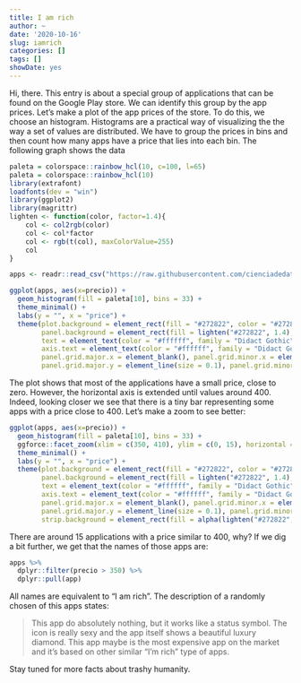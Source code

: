 ```yaml
---
title: I am rich
author: ~
date: '2020-10-16'
slug: iamrich
categories: []
tags: []
showDate: yes
---
```


Hi, there. This entry is about a special group of applications that can be found on the Google Play store. We can identify this group by the app prices. Let's make a plot of the app prices of the store. To do this, we choose an histogram. Histograms are a practical way of visualizing the the way a set of values are distributed. We have to group the prices in bins and then count how many apps have a price that lies into each bin. The following graph shows the data 

```r
paleta = colorspace::rainbow_hcl(10, c=100, l=65)
paleta = colorspace::rainbow_hcl(10)
library(extrafont)
loadfonts(dev = "win")
library(ggplot2)
library(magrittr)
lighten <- function(color, factor=1.4){
    col <- col2rgb(color)
    col <- col*factor
    col <- rgb(t(col), maxColorValue=255)
    col
}

apps <- readr::read_csv("https://raw.githubusercontent.com/cienciadedatos/datos-de-miercoles/master/datos/2019/2019-07-24/apps_googleplaystore.csv")

ggplot(apps, aes(x=precio)) +
  geom_histogram(fill = paleta[10], bins = 33) +
  theme_minimal() +
  labs(y = "", x = "price") +
  theme(plot.background = element_rect(fill = "#272822", color = "#272822"),
        panel.background = element_rect(fill = lighten("#272822", 1.4), color = lighten("#272822", 1.4)),
        text = element_text(color = "#ffffff", family = "Didact Gothic"),
        axis.text = element_text(color = "#ffffff", family = "Didact Gothic"),
        panel.grid.major.x = element_blank(), panel.grid.minor.x = element_blank(),
        panel.grid.major.y = element_line(size = 0.1), panel.grid.minor.y = element_line(size = 0.1))

```
The plot shows that most of the applications have a small price, close to zero. However, the horizontal axis is extended until values around 400. Indeed, looking closer we see that there is a tiny bar representing some apps with a price close to 400. Let's make a zoom to see better:

```r
ggplot(apps, aes(x=precio)) +
  geom_histogram(fill = paleta[10], bins = 33) +
  ggforce::facet_zoom(xlim = c(350, 410), ylim = c(0, 15), horizontal = FALSE) +
  theme_minimal() +
  labs(y = "", x = "price") +
  theme(plot.background = element_rect(fill = "#272822", color = "#272822"),
        panel.background = element_rect(fill = lighten("#272822", 1.4), color = lighten("#272822", 1.4)),
        text = element_text(color = "#ffffff", family = "Didact Gothic"),
        axis.text = element_text(color = "#ffffff", family = "Didact Gothic"),
        panel.grid.major.x = element_blank(), panel.grid.minor.x = element_blank(),
        panel.grid.major.y = element_line(size = 0.1), panel.grid.minor.y = element_line(size = 0.1),
        strip.background = element_rect(fill = alpha(lighten("#272822", 1.4), 1), color = lighten("#272822", 1.4)))
```
There are around 15 applications with a price similar to 400, why? If we dig a bit further, we get that the names of those apps are:

```r
apps %>%
  dplyr::filter(precio > 350) %>%
  dplyr::pull(app)
```
All names are equivalent to "I am rich". The description of a randomly chosen of this apps states:

> This app do absolutely nothing, but it works like a status symbol.
> The icon is really sexy and the app itself shows a beautiful luxury diamond.
> This app maybe is the most expensive app on the market and it's based on other similar "I'm rich" type of apps.

Stay tuned for more facts about trashy humanity.
